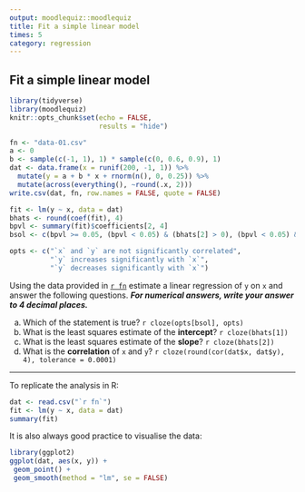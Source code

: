 ```yaml
---
output: moodlequiz::moodlequiz
title: Fit a simple linear model
times: 5
category: regression
---
```


## Fit a simple linear model

```r
library(tidyverse)
library(moodlequiz)
knitr::opts_chunk$set(echo = FALSE,
                      results = "hide")
```
```r
fn <- "data-01.csv"
a <- 0
b <- sample(c(-1, 1), 1) * sample(c(0, 0.6, 0.9), 1)
dat <- data.frame(x = runif(200, -1, 1)) %>% 
  mutate(y = a + b * x + rnorm(n(), 0, 0.25)) %>% 
  mutate(across(everything(), ~round(.x, 2)))
write.csv(dat, fn, row.names = FALSE, quote = FALSE)

fit <- lm(y ~ x, data = dat)
bhats <- round(coef(fit), 4)
bpvl <- summary(fit)$coefficients[2, 4]
bsol <- c(bpvl >= 0.05, (bpvl < 0.05) & (bhats[2] > 0), (bpvl < 0.05) & (bhats[2] < 0))

opts <- c("`x` and `y` are not significantly correlated",
          "`y` increases significantly with `x`",
          "`y` decreases significantly with `x`")
```   

Using the data provided in [`r fn`](`r fn`) estimate a linear regression of
`y` on `x` and answer the following questions. _**For numerical answers, write your answer to 4 decimal places.**_

a) Which of the statement is true? `r cloze(opts[bsol], opts)`
b) What is the least squares estimate of the **intercept**? `r cloze(bhats[1])`
c) What is the least squares estimate of the **slope**? `r cloze(bhats[2])`
d) What is the **correlation** of `x` and `y`? `r cloze(round(cor(dat$x, dat$y), 4), tolerance = 0.0001)`

---

To replicate the analysis in R:

```r
dat <- read.csv("`r fn`")
fit <- lm(y ~ x, data = dat)
summary(fit)
```

It is also always good practice to visualise the data:

```r
library(ggplot2)
ggplot(dat, aes(x, y)) +
 geom_point() + 
 geom_smooth(method = "lm", se = FALSE)
```
